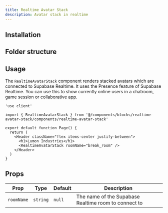 ```yaml
---
title: Realtime Avatar Stack
description: Avatar stack in realtime
---
```


<ComponentPreview name="realtime-avatar-stack-demo" showCode={false} />

## Installation

<BlockItem
  name="realtime-avatar-stack-nextjs"
  description="Renders a stack of avatars which are connected via Supabase Realtime"
/>

## Folder structure

<RegistryBlock itemName="realtime-avatar-stack-nextjs" />

## Usage

The `RealtimeAvatarStack` component renders stacked avatars which are connected to Supabase Realtime. It uses the Presence feature of Supabase Realtime. You can use this to show currently online users in a chatroom, game session or collaborative app.

```tsx
'use client'

import { RealtimeAvatarStack } from '@/components/blocks/realtime-avatar-stack/components/realtime-avatar-stack'

export default function Page() {
  return (
    <Header className="flex items-center justify-between">
      <h1>Lumon Industries</h1>
      <RealtimeAvatarStack roomName="break_room" />
    </Header>
  )
}
```

## Props

| Prop       | Type     | Default | Description                                          |
| ---------- | -------- | ------- | ---------------------------------------------------- |
| `roomName` | `string` | `null`  | The name of the Supabase Realtime room to connect to |

